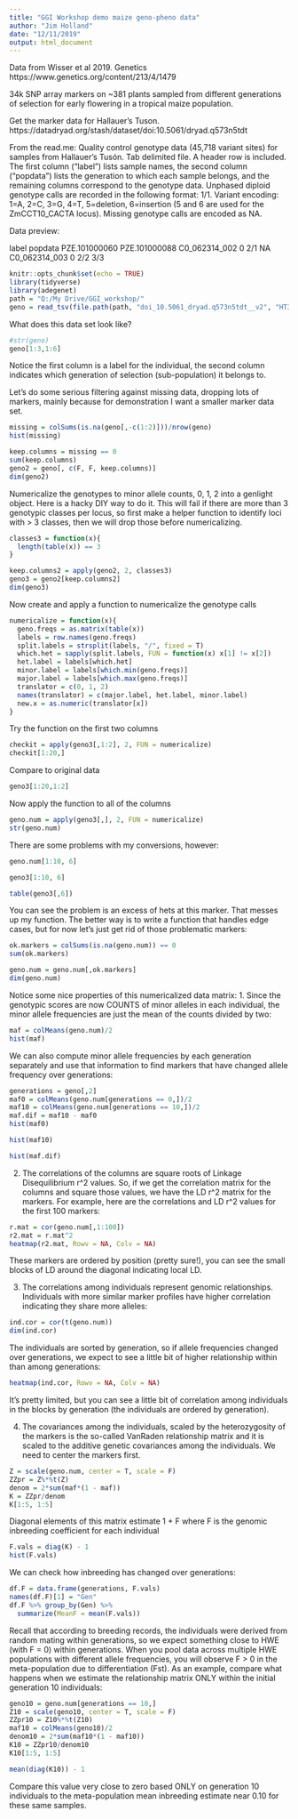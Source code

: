 ---
title: "GGI Workshop demo maize geno-pheno data"
author: "Jim Holland"
date: "12/11/2019"
output: html_document
---
Data from Wisser et al 2019. Genetics
https://www.genetics.org/content/213/4/1479

34k SNP array markers on ~381 plants sampled from different generations of selection for early flowering in a tropical maize population. 

Get the marker data for Hallauer's Tuson.
https://datadryad.org/stash/dataset/doi:10.5061/dryad.q573n5tdt

From the read.me:
Quality control genotype data (45,718 variant sites) for samples from Hallauer's Tusón. Tab delimited file. A header row is included. The first column ("label") lists sample names, the second column ("popdata") lists the generation to which each sample belongs, and the remaining columns correspond to the genotype data. Unphased diploid genotype calls are recorded in the following format: 1/1. Variant encoding: 1=A, 2=C, 3=G, 4=T, 5=deletion, 6=insertion (5 and 6 are used for the ZmCCT10_CACTA locus). Missing genotype calls are encoded as NA.

Data preview: 

label    popdata    PZE.101000060    PZE.101000088
C0_062314_002    0    2/1    NA
C0_062314_003    0    2/2    3/3
```{r setup, include=FALSE}
knitr::opts_chunk$set(echo = TRUE)
library(tidyverse)
library(adegenet)
path = "Q:/My Drive/GGI_workshop/"
geno = read_tsv(file.path(path, "doi_10.5061_dryad.q573n5tdt__v2", "HT381_QC47518_gtype.txt.gz"))
```

What does this data set look like?
```{r}
#str(geno)
geno[1:3,1:6]
```
Notice the first column is a label for the individual, the second column indicates which generation of selection (sub-population) it belongs to.

Let's do some serious filtering against missing data, dropping lots of markers, mainly because for demonstration I want a smaller marker data set.
```{r}
missing = colSums(is.na(geno[,-c(1:2)]))/nrow(geno)
hist(missing)
```
```{r}
keep.columns = missing == 0
sum(keep.columns)
geno2 = geno[, c(F, F, keep.columns)]
dim(geno2)
```

Numericalize the genotypes to minor allele counts, 0, 1, 2 into a genlight object. Here is a hacky DIY way to do it. This will fail if there are more than 3 genotypic classes per locus, so first make a helper function to identify loci with > 3 classes, then we will drop those before numericalizing.
```{r}
classes3 = function(x){
  length(table(x)) == 3
}

keep.columns2 = apply(geno2, 2, classes3)
geno3 = geno2[keep.columns2]
dim(geno3)
```
Now create and apply a function to numericalize the genotype calls
```{r}
numericalize = function(x){
  geno.freqs = as.matrix(table(x))
  labels = row.names(geno.freqs)
  split.labels = strsplit(labels, "/", fixed = T)
  which.het = sapply(split.labels, FUN = function(x) x[1] != x[2])
  het.label = labels[which.het]
  minor.label = labels[which.min(geno.freqs)]
  major.label = labels[which.max(geno.freqs)]
  translator = c(0, 1, 2)
  names(translator) = c(major.label, het.label, minor.label)
  new.x = as.numeric(translator[x])
}
```

Try the function on the first two columns
```{r}
checkit = apply(geno3[,1:2], 2, FUN = numericalize)
checkit[1:20,]
```
Compare to original data
```{r}
geno3[1:20,1:2]
```
Now apply the function to all of the columns
```{r}
geno.num = apply(geno3[,], 2, FUN = numericalize)
str(geno.num)
```
There are some problems with my conversions, however:
```{r}
geno.num[1:10, 6]
```

```{r}
geno3[1:10, 6]
```

```{r}
table(geno3[,6])
```
You can see the problem is an excess of hets at this marker. That messes up my function. The better way is to write a function that handles edge cases, but for now let's just get rid of those problematic markers:
```{r}
ok.markers = colSums(is.na(geno.num)) == 0
sum(ok.markers)
```
```{r}
geno.num = geno.num[,ok.markers]
dim(geno.num)
```

Notice some nice properties of this numericalized data matrix:
1. Since the genotypic scores are now COUNTS of minor alleles in each individual, the minor allele frequencies are just the mean of the counts divided by two:
```{r}
maf = colMeans(geno.num)/2
hist(maf)
```
We can also compute minor allele frequencies by each generation separately and use that information to find markers that have changed allele frequency over generations:
```{r}
generations = geno[,2]
maf0 = colMeans(geno.num[generations == 0,])/2
maf10 = colMeans(geno.num[generations == 10,])/2
maf.dif = maf10 - maf0
hist(maf0)
```
```{r}
hist(maf10)
```
```{r}
hist(maf.dif)
```

2. The correlations of the columns are square roots of Linkage Disequilibrium r^2 values. So, if we get the correlation matrix for the columns and square those values, we have the LD r^2 matrix for the markers. For example, here are the correlations and LD r^2 values for the first 100 markers:
```{r}
r.mat = cor(geno.num[,1:100])
r2.mat = r.mat^2
heatmap(r2.mat, Rowv = NA, Colv = NA)
```
These markers are ordered by position (pretty sure!), you can see the small blocks of LD around the diagonal indicating local LD.

3. The correlations among individuals represent genomic relationships. Individuals with more similar marker profiles have higher correlation indicating they share more alleles:
```{r}
ind.cor = cor(t(geno.num))
dim(ind.cor)
```
The individuals are sorted by generation, so if allele frequencies changed over generations, we expect to see a little bit of higher relationship within than among generations:
```{r}
heatmap(ind.cor, Rowv = NA, Colv = NA)
```
It's pretty limited, but you can see a little bit of correlation among individuals in the blocks by generation (the individuals are ordered by generation).

4. The covariances among the individuals, scaled by the heterozygosity of the markers is the so-called VanRaden relationship matrix and it is scaled to the additive genetic covariances among the individuals. We need to center the markers first.
```{r}
Z = scale(geno.num, center = T, scale = F)
ZZpr = Z%*%t(Z)
denom = 2*sum(maf*(1 - maf))
K = ZZpr/denom
K[1:5, 1:5]
```
Diagonal elements of this matrix estimate 1 + F where F is the genomic inbreeding coefficient for each individual
```{r}
F.vals = diag(K) - 1
hist(F.vals)
```

We can check how inbreeding has changed over generations:
```{r}
df.F = data.frame(generations, F.vals)
names(df.F)[1] = "Gen"
df.F %>% group_by(Gen) %>%
  summarize(MeanF = mean(F.vals))
```
Recall that according to breeding records, the individuals were derived from random mating within generations, so we expect something close to HWE (with F = 0) within generations. When you pool data across multiple HWE populations with different allele frequencies, you will observe F > 0 in the meta-population due to differentiation (Fst). As an example, compare what happens when we estimate the relationship matrix ONLY within the initial generation 10 individuals:
```{r}
geno10 = geno.num[generations == 10,]
Z10 = scale(geno10, center = T, scale = F)
ZZpr10 = Z10%*%t(Z10)
maf10 = colMeans(geno10)/2
denom10 = 2*sum(maf10*(1 - maf10))
K10 = ZZpr10/denom10
K10[1:5, 1:5]
```
```{r}
mean(diag(K10)) - 1
```
Compare this value very close to zero based ONLY on generation 10 individuals to the meta-population mean inbreeding estimate near 0.10 for these same samples.
